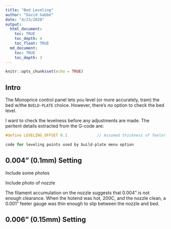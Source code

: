```yaml
---
title: "Bed Leveling"
author: "David Gabbé"
date: "4/23/2020"
output:
  html_document:
    toc: TRUE
    toc_depth: 4
    toc_float: TRUE
  md_document:
    toc: TRUE
    toc_depth: 3
---
```


```r
knitr::opts_chunk$set(echo = TRUE)
```

## Intro

The Monoprice control panel lets you level (or more accurately, tram) the bed w/the `BUILD-PLATE` choice. However, there's _no_ option to check the bed level.

I want to check the levelness before any adjustments are made.  The peritent details extracted from the G-code are:

```c
#define LEVELING_OFFSET 0.1				// Assumed thickness of feeler gauge/paper used in leveling (mm)
```

```c
code for leveling points used by build-plate menu option
```

## 0.004" (0.1mm) Setting

Include some photos

Include photo of nozzle

The filament accumulation on the nozzle suggests that 0.004" is not enough clearance.  When the hotend was hot, 200C, and the nozzle clean, a 0.001" feeler gauge was thin enough to slip between the nozzle and bed.  

## 0.006" (0.15mm) Setting

